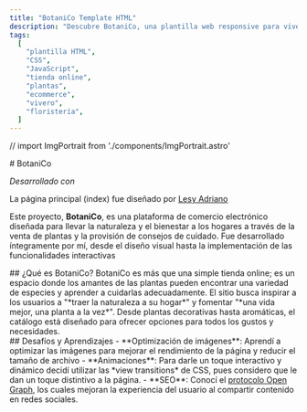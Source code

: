```yaml
---
title: "BotaniCo Template HTML"
description: "Descubre BotaniCo, una plantilla web responsive para viveros y tiendas de plantas, creada con HTML, CSS y JavaScript. Ideal para ecommerce botánico con diseño moderno."
tags:
  [
    "plantilla HTML",
    "CSS",
    "JavaScript",
    "tienda online",
    "plantas",
    "ecommerce",
    "vivero",
    "floristería",
  ]
---
```


// import ImgPortrait from './components/ImgPortrait.astro'

<Container>
<div class="">
# BotaniCo

<div className="flex space-x-2 mb-4">
  <GithubLink href="https://github.com/desteban/Templates/tree/main/BotaniCo" />
  <Enlace
    href="https://desteban.github.io/Templates/BotaniCo"
    texto="Preview"
    title="Botanico"
    targetBlank
  />
</div>

_Desarrollado con_

<div class="flex gap-2 mb-5 flex-wrap">
  <ChipHtml />
  <ChipCss />
  <ChipJS />
</div>

La página principal (index) fue diseñado por <a href="https://www.behance.net/lesyladriano" target="_blank">Lesy Adriano</a>

Este proyecto, **BotaniCo**, es una plataforma de comercio electrónico diseñada para llevar la naturaleza y el bienestar a los hogares a través
de la venta de plantas y la provisión de consejos de cuidado. Fue desarrollado íntegramente por mí, desde el diseño visual hasta la
implementación de las funcionalidades interactivas

</div>

<ImgLandScape
  src="/ImgProyectosPersonales/Botanico/BotaniCo.webp"
  alt="Template de BotaniCo"
/>

<div class="my-10">
  ## ¿Qué es BotaniCo? BotaniCo es más que una simple tienda online; es un
  espacio donde los amantes de las plantas pueden encontrar una variedad de
  especies y aprender a cuidarlas adecuadamente. El sitio busca inspirar a los
  usuarios a "*traer la naturaleza a su hogar*" y fomentar "*una vida mejor, una
  planta a la vez*". Desde plantas decorativas hasta aromáticas, el catálogo
  está diseñado para ofrecer opciones para todos los gustos y necesidades.
</div>

<div class="my-10">
## Desafíos y Aprendizajes
- **Optimización de imágenes**: Aprendí a optimizar las imágenes para mejorar el rendimiento de la página y reducir el tamaño de archivo
- **Animaciones**: Para darle un toque interactivo y dinámico decidí utilizar las *view transitions* de CSS, pues considero que le dan un
toque distintivo a la página.
- **SEO**: Conocí el <a href="https://ogp.me">protocolo Open Graph</a>, los cuales mejoran la experiencia del usuario al compartir contenido
en redes sociales.
</div>
</Container>
